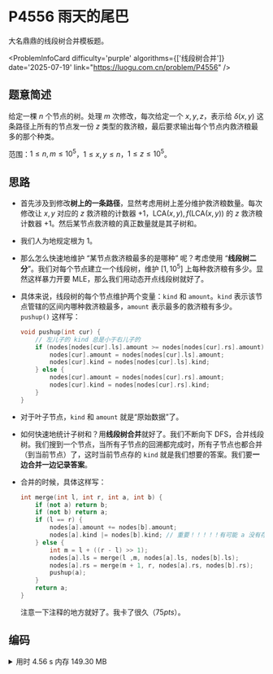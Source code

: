 # P4556 雨天的尾巴
大名鼎鼎的线段树合并模板题。


<ProblemInfoCard
  difficulty='purple'
  algorithms={['线段树合并']}
  date='2025-07-19'
  link="https://luogu.com.cn/problem/P4556"
/>

## 题意简述

给定一棵 $n$ 个节点的树。处理 $m$ 次修改，每次给定一个 $x,y,z$，表示给 $\delta(x,y)$ 这条路径上所有的节点发一份 $z$ 类型的救济粮，最后要求输出每个节点内救济粮最多的那个种类。

范围：$1\le n,m\le10^5$，$1\le x,y\le n$，$1\le z\le10^5$。

## 思路

- 首先涉及到修改**树上的一条路径**，显然考虑用树上差分维护救济粮数量。每次修改让 $x,y$ 对应的 $z$ 救济粮的计数器 $+1$，$\text{LCA}(x,y),f(\text{LCA}(x,y))$ 的 $z$ 救济粮计数器 $+1$。然后某节点救济粮的真正数量就是其子树和。

- 我们人为地规定根为 $1$。

- 那么怎么快速地维护 “某节点救济粮最多的是哪种” 呢？考虑使用 “**线段树二分**”。我们对每个节点建立一个线段树，维护 $[1,10^5]$ 上每种救济粮有多少。显然这样暴力开要 MLE，那么我们用动态开点线段树就好了。

- 具体来说，线段树的每个节点维护两个变量：`kind` 和 `amount`。`kind` 表示该节点管辖的区间内哪种救济粮最多，`amount` 表示最多的救济粮有多少。`pushup()` 这样写：
  
  ```cpp
  void pushup(int cur) {
      // 左儿子的 kind 总是小于右儿子的
      if (nodes[nodes[cur].ls].amount >= nodes[nodes[cur].rs].amount) {
          nodes[cur].amount = nodes[nodes[cur].ls].amount;
          nodes[cur].kind = nodes[nodes[cur].ls].kind;
      } else {
          nodes[cur].amount = nodes[nodes[cur].rs].amount;
          nodes[cur].kind = nodes[nodes[cur].rs].kind;
      }
  }
  ```

- 对于叶子节点，`kind` 和 `amount` 就是“原始数据”了。

- 如何快速地统计子树和？用**线段树合并**就好了。我们不断向下 DFS，合并线段树。我们搜到一个节点，当所有子节点的回溯都完成时，所有子节点也都合并（到当前节点）了，这时当前节点存的 `kind` 就是我们想要的答案。我们要**一边合并一边记录答案**。

- 合并的时候，具体这样写：
  
  ```cpp
  int merge(int l, int r, int a, int b) {
      if (not a) return b;
      if (not b) return a;
      if (l == r) {
          nodes[a].amount += nodes[b].amount;
          nodes[a].kind |= nodes[b].kind; // 重要！！！！！有可能 a 没有存放这种救济粮，kind 就没设置过！！！
      } else {
          int m = l + ((r - l) >> 1);
          nodes[a].ls = merge(l ,m, nodes[a].ls, nodes[b].ls);
          nodes[a].rs = merge(m + 1, r, nodes[a].rs, nodes[b].rs);
          pushup(a);
      }
      return a;
  }
  ```
  
  注意一下注释的地方就好了。我卡了很久（$75pts$）。

## 编码

<details>
<summary>用时 4.56 s 内存 149.30 MB</summary>
```cpp showLineNumbers
/*
* P4556 [Vani有约会] 雨天的尾巴 [模板] 线段树合并
*/
#include <iostream>
using namespace std;
const int MAXN = 1e5;
// 前向星
struct Edge {
    int to, nxt;
} edges[MAXN << 1 | 1];
int head[MAXN + 1], ans[MAXN + 1];
int ecnt = 1; // 不能用 0
void addedge(int u, int v) {
    edges[ecnt].nxt = head[u];
    edges[ecnt].to = v;
    head[u] = ecnt++;
}
// 动态开点线段树 (每个节点维护一个)
const int MAXZ = 1e5; // z 的值域
struct Node {
    int amount;    // 最多的粮有多少
    int kind;      // 最多的粮是哪种
    int ls, rs;
} nodes[MAXZ*40*4];
int ncnt = 1; // 不可以为 0，因为 seg[i] 初值就是 0
int seg[MAXN + 1]; // seg[i] 表示节点 i 的线段树的根

void pushup(int cur) {
    // 左儿子的 kind 总是小于右儿子的
    if (nodes[nodes[cur].ls].amount >= nodes[nodes[cur].rs].amount) {
        nodes[cur].amount = nodes[nodes[cur].ls].amount;
        nodes[cur].kind = nodes[nodes[cur].ls].kind;
    } else {
        nodes[cur].amount = nodes[nodes[cur].rs].amount;
        nodes[cur].kind = nodes[nodes[cur].rs].kind;
    }
}
// 仅仅是创建儿子节点罢了
void pushdown(int cur) {
    if (not nodes[cur].ls) nodes[cur].ls = ncnt++;
    if (not nodes[cur].rs) nodes[cur].rs = ncnt++;
}
// 让 node 节点 z 种类救济粮数量增加 y
void add(int node, int z, int y, int l, int r, int cur = 0) {
    if (cur == 0) { // 这个写法可能有点奇怪
        if (not seg[node]) seg[node] = ncnt++;
        cur = seg[node];
    }
    if (l == r) {
        nodes[cur].amount += y;
        // 理论上只赋值一次就行了，这里无脑赋值也行吧（有点迷惑）
        nodes[cur].kind = z;
    } else {
        int m = l + ((r - l) >> 1);
        pushdown(cur);
        if (z <= m) add(node, z, y, l, m, nodes[cur].ls);
        else add(node, z, y, m + 1, r, nodes[cur].rs);
        pushup(cur);
    }
}
// 线段树合并 a, b 分别是两棵树的节点
// 注意是把 b 合并到 a
int merge(int l, int r, int a, int b) {
    if (not a) return b;
    if (not b) return a;
    if (l == r) { // 递归终点
        nodes[a].amount += nodes[b].amount;
        nodes[a].kind |= nodes[b].kind; // 巨坑无比！！！75pts在这卡了好久
    } else {
        int m = l + ((r - l) >> 1);
        nodes[a].ls = merge(l, m, nodes[a].ls, nodes[b].ls);
        nodes[a].rs = merge(m + 1, r, nodes[a].rs, nodes[b].rs);
        pushup(a);
    }
    return a;
}

// 再写一个 LCA，用倍增就行了
int depth[MAXN + 1], Log2[MAXN + 1];
bool vis[MAXN + 1];
int fa[17][MAXN + 1]; // 提高缓存命中率(玄学)；log2(1e5)~16.6
void initlca(int rt, int par = 0) { // dfs
    vis[rt] = true;
    depth[rt] = par ? depth[par] + 1 : 0;
    fa[0][rt] = par; // 边界条件
    for (int i = 1; i < 17; i++) {
        fa[i][rt] = fa[i - 1][fa[i - 1][rt]];
    }
    for (int e = head[rt]; e; e = edges[e].nxt) { // dfs 咯
        if (not vis[edges[e].to]) {
            initlca(edges[e].to, rt);
        }
    }
}
int getlca(int a, int b) {
    if (depth[a] < depth[b]) swap(a, b); // 保证 a 更深
    while (depth[a] > depth[b]) {
        a = fa[Log2[depth[a] - depth[b]]][a];
    }
    if (a == b) return a;
    for (int i = Log2[depth[a]]; i >= 0; i--) {
        if (fa[i][a] != fa[i][b]) {
            a = fa[i][a], b = fa[i][b];
        }
    }
    return fa[0][a];
}

// 理论上这也是线段树的部分，但是要用到 fa[][] 所以调到这了
// 合并树上所有点的线段树
void mergeall(int rt) {
    for (int e = head[rt]; e; e = edges[e].nxt) {
        if (edges[e].to == fa[0][rt]) continue; // 不用 vis[] 了
        mergeall(edges[e].to); // 先向下搜索
        // 不用启发式能过吗
        seg[rt] = merge(1, MAXZ, seg[rt], seg[edges[e].to]); // 不能忽略返回值！！！
    }
    // 叶子节点会直接跳到这里
    if (nodes[seg[rt]].amount) ans[rt] = nodes[seg[rt]].kind;
}

int main() {
    int n, m, x, y, z;
    cin >> n >> m;
    for (int i = 0; i < n - 1; i++) { // 树是 n-1 条边！！！
        cin >> x >> y;
        addedge(x, y);
        addedge(y, x);
    }
    for (int i = 2; i <= n; i++) {
        Log2[i] = Log2[i >> 1] + 1;
    }
    initlca(1); // 随便定一个根就好
    int lca;
    while (m--) {
        cin >> x >> y >> z;
        lca = getlca(x, y); // 不用记忆化吧...
        add(x, z, 1, 1, MAXZ);
        add(y, z, 1, 1, MAXZ);
        add(lca, z, -1, 1, MAXZ);
        add(fa[0][lca], z, -1, 1, MAXZ);
    }
    mergeall(1); // 激动人心的合并环节
    for (int i = 1; i <= n; i++) {
        cout << ans[i] << endl;
    }
    return 0;
}
```
</details>